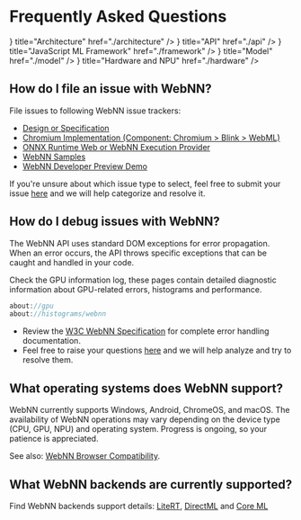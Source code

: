 
# Frequently Asked Questions

<Cards>
  <Cards.Card
    icon={<ArchitectureIcon />}
    title="Architecture"
    href="./architecture"
  />
  <Cards.Card
    icon={<ApiIcon />}
    title="API"
    href="./api"
  />
  <Cards.Card
    icon={<JsIcon />}
    title="JavaScript ML Framework"
    href="./framework"
  />
  <Cards.Card
    icon={<ModelIcon />}
    title="Model"
    href="./model"
  />
    <Cards.Card
    icon={<HardwareIcon />}
    title="Hardware and NPU"
    href="./hardware"
  />
</Cards>

## How do I file an issue with WebNN?

File issues to following WebNN issue trackers:

- [Design or Specification](https://github.com/webmachinelearning/webnn/issues)
- [Chromium Implementation (Component: Chromium > Blink > WebML)](https://issues.chromium.org/issues?q=status:open%20componentid:1456206&s=created_time:desc)
- [ONNX Runtime Web or WebNN Execution Provider](https://github.com/microsoft/onnxruntime/issues)
- [WebNN Samples](https://github.com/webmachinelearning/webnn-samples/issues)
- [WebNN Developer Preview Demo](https://github.com/microsoft/webnn-developer-preview/issues)

If you're unsure about which issue type to select, feel free to submit your issue [here](https://github.com/webmachinelearning/webnn-samples/issues) and we will help categorize and resolve it.

## How do I debug issues with WebNN?

The WebNN API uses standard DOM exceptions for error propagation. When an error occurs, the API throws specific exceptions that can be caught and handled in your code.

Check the GPU information log, these pages contain detailed diagnostic information about GPU-related errors, histograms and performance.

```javascript
about://gpu
about://histograms/webnn
```

- Review the [W3C WebNN Specification](https://www.w3.org/TR/webnn/) for complete error handling documentation.
- Feel free to raise your questions [here](https://github.com/webmachinelearning/webnn-samples/issues) and we will help analyze and try to resolve them.

## What operating systems does WebNN support?

WebNN currently supports Windows, Android, ChromeOS, and macOS. The availability of WebNN operations may vary depending on the device type (CPU, GPU, NPU) and operating system. Progress is ongoing, so your patience is appreciated.

See also: [WebNN Browser Compatibility](../api-reference/browser-compatibility/api).

## What WebNN backends are currently supported?

Find WebNN backends support details: [LiteRT](../api-reference/browser-compatibility/litert), [DirectML](../api-reference/browser-compatibility/directml) and [Core ML](../api-reference/browser-compatibility/coreml)
